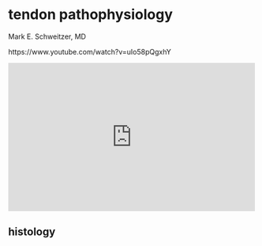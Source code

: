 # tendon pathophysiology

Mark E. Schweitzer, MD

https://www.youtube.com/watch?v=uIo58pQgxhY

::: {show-in="html"}
<iframe width=500 height=300 frameborder="0" allowfullscreen src="https://www.youtube.com/embed/uIo58pQgxhY"></iframe>
:::

## histology